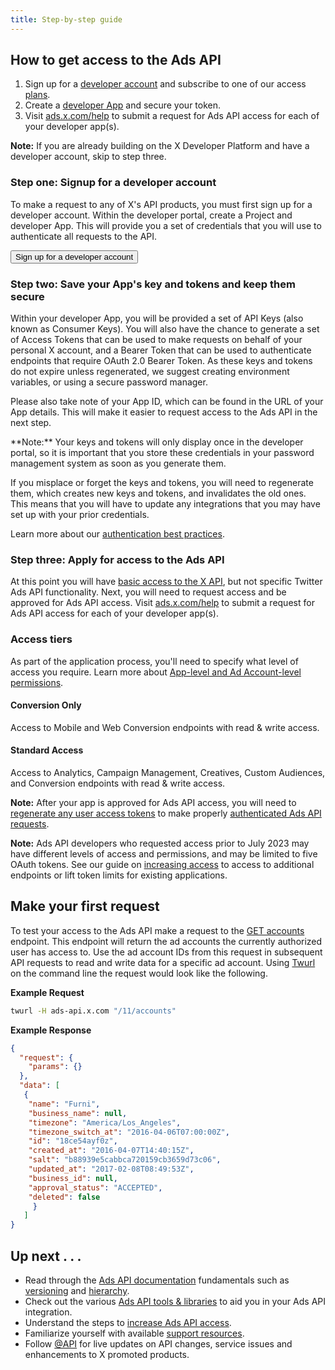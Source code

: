 ```yaml
---
title: Step-by-step guide
---
```



## How to get access to the Ads API

1. Sign up for a [developer account](https://developer.x.com/en/apply-for-access) and subscribe to one of our access [plans](https://developer.twitter.com/en/portal/products/).
2. Create a [developer App](https://developer.twitter.com/app) and secure your token.
3. Visit [ads.x.com/help](https://ads.x.com/help) to submit a request for Ads API access for each of your developer app(s).

<Note>**Note:** If you are already building on the X Developer Platform and have a developer account, skip to step three.</Note>

### Step one: Signup for a developer account

To make a request to any of X's API products, you must first sign up for a developer account. Within the developer portal, create a Project and developer App. This will provide you a set of credentials that you will use to authenticate all requests to the API.

<Button href="https://developer.x.com/en/apply-for-access">
  Sign up for a developer account
</Button>

### Step two: Save your App's key and tokens and keep them secure

Within your developer App, you will be provided a set of API Keys (also known as Consumer Keys). You will also have the chance to generate a set of Access Tokens that can be used to make requests on behalf of your personal X account, and a Bearer Token that can be used to authenticate endpoints that require OAuth 2.0 Bearer Token. As these keys and tokens do not expire unless regenerated, we suggest creating environment variables, or using a secure password manager.

Please also take note of your App ID, which can be found in the URL of your App details. This will make it easier to request access to the Ads API in the next step.

<Note>
**Note:** Your keys and tokens will only display once in the developer portal, so it is important that you store these credentials in your password management system as soon as you generate them.

If you misplace or forget the keys and tokens, you will need to regenerate them, which creates new keys and tokens, and invalidates the old ones. This means that you will have to update any integrations that you may have set up with your prior credentials.

Learn more about our [authentication best practices](https://developer.x.com/en/docs/authentication/guides/authentication-best-practices).
</Note>

### Step three: Apply for access to the Ads API

At this point you will have [basic access to the X API](https://developer.x.com/en/docs/twitter-api/v1), but not specific Twitter Ads API functionality. Next, you will need to request access and be approved for Ads API access. Visit [ads.x.com/help](https://ads.x.com/help) to submit a request for Ads API access for each of your developer app(s).

### Access tiers

As part of the application process, you'll need to specify what level of access you require. Learn more about [App-level and Ad Account-level permissions](https://developer.x.com/en/docs/twitter-ads-api/obtaining-ads-account-access#levels-of-access).

#### Conversion Only

Access to Mobile and Web Conversion endpoints with read & write access.

#### Standard Access

Access to Analytics, Campaign Management, Creatives, Custom Audiences, and Conversion endpoints with read & write access.

<Note>**Note:** After your app is approved for Ads API access, you will need to [regenerate any user access tokens](https://developer.x.com/resources/fundamentals/authentication/obtaining-user-access-tokens) to make properly [authenticated Ads API requests](https://developer.x.com/en/docs/twitter-ads-api/making-authenticated-requests).</Note>

<Note>**Note:** Ads API developers who requested access prior to July 2023 may have different levels of access and permissions, and may be limited to five OAuth tokens. See our guide on [increasing access](https://developer.x.com/en/docs/twitter-ads-api/increasing-access) to access to additional endpoints or lift token limits for existing applications.</Note>

## Make your first request

To test your access to the Ads API make a request to the [GET accounts](https://developer.x.com/en/docs/twitter-ads-api/campaign-management/api-reference/accounts) endpoint. This endpoint will return the ad accounts the currently authorized user has access to. Use the ad account IDs from this request in subsequent API requests to read and write data for a specific ad account. Using [Twurl](https://developer.x.com/en/docs/tutorials/using-twurl) on the command line the request would look like the following.

**Example Request**

```bash
twurl -H ads-api.x.com "/11/accounts"
```

**Example Response**

```json
{
  "request": {
    "params": {}
  },
  "data": [
   {
    "name": "Furni",
    "business_name": null,
    "timezone": "America/Los_Angeles",
    "timezone_switch_at": "2016-04-06T07:00:00Z",
    "id": "18ce54ayf0z",
    "created_at": "2016-04-07T14:40:15Z",
    "salt": "b88939e5cabbca720159cb3659d73c06",
    "updated_at": "2017-02-08T08:49:53Z",
    "business_id": null,
    "approval_status": "ACCEPTED",
    "deleted": false
     }
   ]
}
```

## Up next . . .

- Read through the [Ads API documentation](https://developer.x.com/en/docs/twitter-ads-api) fundamentals such as [versioning](https://developer.x.com/en/docs/twitter-ads-api/versioning) and [hierarchy](https://developer.x.com/en/docs/twitter-ads-api/hierarchy-terminology).
- Check out the various [Ads API tools & libraries](https://developer.x.com/en/docs/twitter-ads-api/tools-and-libraries) to aid you in your Ads API integration.
- Understand the steps to [increase Ads API access](https://developer.x.com/en/docs/twitter-ads-api/increasing-access).
- Familiarize yourself with available [support resources](https://developer.x.com/en/support/twitter-ads-api).
- Follow [@API](https://twitter.com/TwitterAPI) for live updates on API changes, service issues and enhancements to X promoted products.
